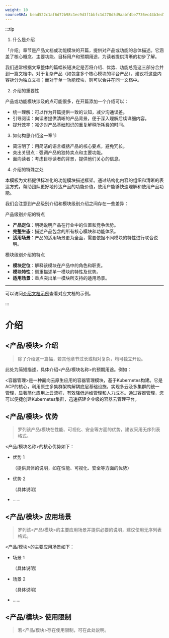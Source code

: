 ```yaml
---
weight: 10
sourceSHA: bead522c1af6d72b98c1ec9d3f1bbfc1d270d5d9aabf4be7736ec44b3ed70ad5
---
```


:::tip

1. 什么是介绍

「介绍」章节是产品文档或功能模块的开篇，提供对产品或功能的总体描述。它涵盖了核心概念、主要功能、目标用户和预期用途，为读者提供清晰的初步了解。

我们通常根据文章整体的篇幅长短决定是否将介绍、优势、功能总览这三部分合并到一篇文档中。对于复杂产品（如包含多个核心模块的平台产品），建议将这些内容拆分为独立文档；而对于单一功能模块，则可以合并在同一文档中。

2. 介绍的重要性

产品或功能模块涉及的点可能很多，在开篇添加一个介绍可以：

- 统一理解：可以作为开篇提供一致的认知，减少沟通误差。
- 引导阅读：向读者提供清晰的产品背景，便于深入理解后续详细内容。
- 提升效率：减少对产品基础知识的重复解释所耗费的时间。

3. 如何构思介绍这一章节

- 简洁明了：用简洁的语言概括产品的核心要点，避免冗长。
- 突出关键点：强调产品的独特卖点和主要功能。
- 面向读者：考虑目标读者的背景，提供他们关心的信息。

4. 介绍的特殊之处

本模板为文档提供标准化的功能模块描述框架。通过结构化内容的组织和清晰的表达方式，帮助团队更好地传达产品的功能价值，使用户能够快速理解和使用产品功能。

我们会注意到产品级别介绍和模块级别介绍之间存在一些差异：

产品级别介绍的特点

- **产品定位**：明确说明产品在行业中的位置和竞争优势。
- **完整生态**：描述产品包含的所有核心模块和功能体系。
- **适用场景**：产品的适用场景更为全面，需要依据不同模块的特性进行联合说明。

模块级别介绍的特点

- **模块定位**：解释该模块在产品中的角色和职责。
- **模块特性**：侧重描述单一模块的特性及优势。
- **适用场景**：重点突出单一模块所支持的适用场景。

---

可以访问[介绍文档示例](https://product-doc-guide.alauda.cn/template/intro/example.html)查看对应文档的示例。

:::

# 介绍

## \<产品/模块\> 介绍

> 除了介绍这一篇幅，若其他章节过长或相对复杂，均可独立开设。

此处为简短描述，具体介绍\<产品/模块名称\>的预期用途。例如：

\<容器管理\>是一种面向云原生应用的容器管理模块，基于Kubernetes构建。它是ACP的核心，利用原生多集群架构解耦底层基础设施，实现多云及多集群的统一管理，显著简化应用上云流程，有效降低运维管理和人力成本。通过容器管理，您可以便捷创建Kubernetes集群，迅速搭建企业级的容器云管理平台。

## \<产品/模块\> 优势

> 罗列该产品/模块在性能、可视化、安全等方面的优势，建议采用无序列表格式。

\<产品/模块名称\>的核心优势如下：

- 优势 1

  （提供具体的说明，如在性能、可视化、安全等方面的优势）

- 优势 2 

  （具体说明）

- ......

## \<产品/模块\> 应用场景

> 罗列该\<产品/模块\>的主要应用场景并提供必要的说明，建议使用无序列表格式。

\<产品/模块\>的主要应用场景如下：

- 场景 1

  （具体说明）

- 场景 2

  （具体说明）

- ......

## \<产品/模块\> 使用限制

> 若\<产品/模块\>存在使用限制，可在此处说明。
